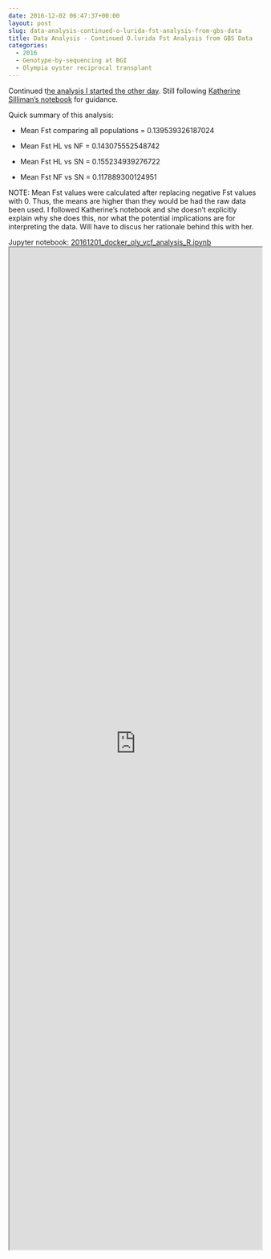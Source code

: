 ```yaml
---
date: 2016-12-02 06:47:37+00:00
layout: post
slug: data-analysis-continued-o-lurida-fst-analysis-from-gbs-data
title: Data Analysis - Continued O.lurida Fst Analysis from GBS Data
categories:
  - 2016
  - Genotype-by-sequencing at BGI
  - Olympia oyster reciprocal transplant
---
```


Continued t[he analysis I started the other day](https://robertslab.github.io/sams-notebook/2016/11/17/data-analysis-initial-o-lurida-fst-determination-from-gbs-data.html). Still following [Katherine Silliman's notebook](https://github.com/ksil91/2016_Notebook/blob/master/2bRAD%20Subset%20Population%20Structure%20Analysis.ipynb) for guidance.

Quick summary of this analysis:




    
  * Mean Fst comparing all populations = 0.139539326187024

    
  * Mean Fst HL vs NF = 0.143075552548742

    
  * Mean Fst HL vs SN = 0.155234939276722

    
  * Mean Fst NF vs SN = 0.117889300124951



NOTE: Mean Fst values were calculated after replacing negative Fst values with 0. Thus, the means are higher than they would be had the raw data been used. I followed Katherine's notebook and she doesn't explicitly explain why she does this, nor what the potential implications are for interpreting the data. Will have to discus her rationale behind this with her.

Jupyter notebook: [20161201_docker_oly_vcf_analysis_R.ipynb](https://github.com/sr320/LabDocs/blob/master/jupyter_nbs/sam/20161201_docker_oly_vcf_analysis_R.ipynb)
<iframe src="https://render.githubusercontent.com/view/ipynb?commit=662b23afba3893bc401598945369542b71051859&enc_url=68747470733a2f2f7261772e67697468756275736572636f6e74656e742e636f6d2f73723332302f4c6162446f63732f363632623233616662613338393362633430313539383934353336393534326237313035313835392f6a7570797465725f6e62732f73616d2f32303136313230315f646f636b65725f6f6c795f7663665f616e616c797369735f522e6970796e62&nwo=sr320%2FLabDocs&path=jupyter_nbs%2Fsam%2F20161201_docker_oly_vcf_analysis_R.ipynb&repository_id=13746500#1267c9cf-b545-4b76-a1e3-fd6cdad77557" width="100%" height="2000" scrolling="yes"></iframe>
